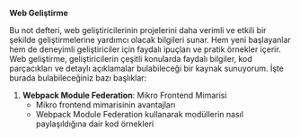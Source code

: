 **Web Geliştirme**

Bu not defteri, web geliştiricilerinin projelerini daha verimli ve etkili bir şekilde geliştirmelerine yardımcı olacak bilgileri sunar. Hem yeni başlayanlar hem de deneyimli geliştiriciler için faydalı ipuçları ve pratik örnekler içerir.
Web geliştirme, geliştiricilerin çeşitli konularda faydalı bilgiler, kod parçacıkları ve detaylı açıklamalar bulabileceği bir kaynak sunuyorum. İşte burada bulabileceğiniz bazı başlıklar:

1. **Webpack Module Federation**: Mikro Frontend Mimarisi
   - Mikro frontend mimarisinin avantajları
   - Webpack Module Federation kullanarak modüllerin nasıl paylaşıldığına dair kod örnekleri